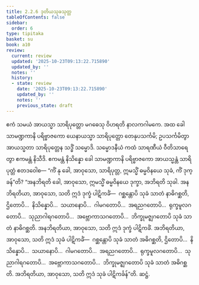 ```yaml
---
title: 2.2.6 ဒုတိယသုခသုတ္တ
tableOfContents: false
sidebar:
  order: 6
type: tipitaka
basket: su
book: a10
review:
  current: review
  updated: '2025-10-23T09:13:22.715890'
  updated_by: ''
  notes: ''
  history:
  - state: review
    date: '2025-10-23T09:13:22.715890'
    updated_by: ''
    notes: ''
    previous_state: draft
---
```



<ReviewStatus review={frontmatter.review} showDetails={true} />

<HypothesisAnnotation frontmatter={frontmatter} />

<DynamicBreadcrumb />

<Division number="66" book="a10" e="ch" v="17" p="352">

<Paragraph number="473" book="a10">
ဧကံ သမယံ အာယသ္မာ သာရိပုတ္တော မဂဓေသု ဝိဟရတိ နာလကဂါမကေ. အထ ခေါ သာမဏ္ဍကာနိ ပရိဗ္ဗာဇကော ယေနာယသ္မာ သာရိပုတ္တော တေနုပသင်္ကမိ; ဥပသင်္ကမိတွာ အာယသ္မတာ သာရိပုတ္တေန သဒ္ဓိံ သမ္မောဒိ. သမ္မောဒနီယံ ကထံ သာရဏီယံ ဝီတိသာရေတွာ ဧကမန္တံ နိသီဒိ. ဧကမန္တံ နိသိန္နော ခေါ သာမဏ္ဍကာနိ ပရိဗ္ဗာဇကော အာယသ္မန္တံ သာရိပုတ္တံ ဧတဒဝေါစ—
</Paragraph>

<Paragraph number="474" book="a10">
“ကိံ နု ခေါ, အာဝုသော, သာရိပုတ္တ, ဣမသ္မိံ ဓမ္မဝိနယေ သုခံ, ကိံ ဒုက္ခန်”တိ? “အနဘိရတိ ခေါ, အာဝုသော, ဣမသ္မိံ ဓမ္မဝိနယေ ဒုက္ခာ, အဘိရတိ သုခါ. အနဘိရတိယာ, အာဝုသော, သတိ ဣဒံ ဒုက္ခံ ပါဋိကင်္ခံ—  ဂစ္ဆန္တောပိ သုခံ သာတံ နာဓိဂစ္ဆတိ, ဌိတောပိ…  နိသိန္နောပိ…  သယာနောပိ…  ဂါမဂတောပိ…  အရညဂတောပိ…  ရုက္ခမူလဂတောပိ…  သုညာဂါရဂတောပိ…  အဗ္ဘောကာသဂတောပိ…  ဘိက္ခုမဇ္ဈဂတောပိ သုခံ သာတံ နာဓိဂစ္ဆတိ. အနဘိရတိယာ, အာဝုသော, သတိ ဣဒံ ဒုက္ခံ ပါဋိကင်္ခံ.
</Paragraph>

<Paragraph number="475" book="a10">
အဘိရတိယာ, အာဝုသော, သတိ ဣဒံ သုခံ ပါဋိကင်္ခံ—  ဂစ္ဆန္တောပိ သုခံ သာတံ အဓိဂစ္ဆတိ, ဌိတောပိ…  နိသိန္နောပိ…  သယာနောပိ…  ဂါမဂတောပိ…  အရညဂတောပိ…  ရုက္ခမူလဂတောပိ…  သုညာဂါရဂတောပိ…  အဗ္ဘောကာသဂတောပိ…  ဘိက္ခုမဇ္ဈဂတောပိ သုခံ သာတံ အဓိဂစ္ဆတိ. အဘိရတိယာ, အာဝုသော, သတိ ဣဒံ သုခံ ပါဋိကင်္ခန်”တိ.

</Paragraph>
</Division>

<Paragraph number="476" type="center" book="a10">
ဆဋ္ဌံ.
</Paragraph>